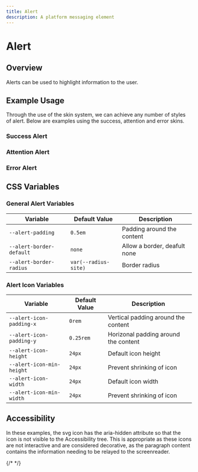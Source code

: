 ```yaml
---
title: Alert
description: A platform messaging element
---
```



# Alert

## Overview

Alerts can be used to highlight information to the user.

## Example Usage

Through the use of the skin system, we can achieve any number of styles of alert. Below are examples using the success, attention and error skins.

### Success Alert

<ComponentPreview>
  <SuccessAlert />
</ComponentPreview>

### Attention Alert

<ComponentPreview>
  <InfoAlert />
</ComponentPreview>

### Error Alert

<ComponentPreview>
  <ErrorAlert />
</ComponentPreview>

## CSS Variables

### General Alert Variables

| Variable                 | Default Value        | Description                  |
| ------------------------ | -------------------- | ---------------------------- |
| `--alert-padding`        | `0.5em`              | Padding around the content   |
| `--alert-border-default` | `none`               | Allow a border, deafult none |
| `--alert-border-radius`  | `var(--radius-site)` | Border radius                |

### Alert Icon Variables

| Variable                  | Default Value | Description                          |
| ------------------------- | ------------- | ------------------------------------ |
| `--alert-icon-padding-x`  | `0rem`        | Vertical padding around the content  |
| `--alert-icon-padding-y`  | `0.25rem`     | Horizonal padding around the content |
| `--alert-icon-height`     | `24px`        | Default icon height                  |
| `--alert-icon-min-height` | `24px`        | Prevent shrinking of icon            |
| `--alert-icon-width`      | `24px`        | Default icon width                   |
| `--alert-icon-min-width`  | `24px`        | Prevent shrinking of icon            |

## Accessibility

In these examples, the svg icon has the aria-hidden attribute so that the icon is not visible to the Accessibility tree. This is appropriate as these icons are not interactive and are considered decorative, as the paragraph content contains the information needing to be relayed to the screenreader.

{/*  */}
